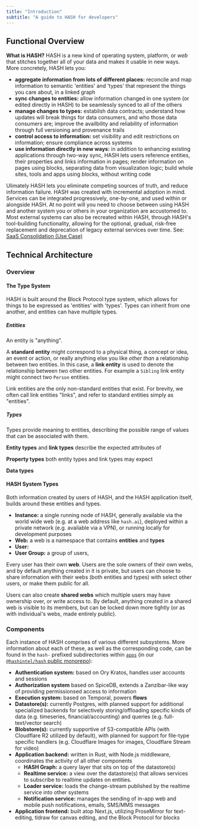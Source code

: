```yaml
---
title: "Introduction"
subtitle: "A guide to HASH for developers"
---
```


## Functional Overview

**What is HASH?** HASH is a new kind of operating system, platform, or _web_ that stitches together all of your data and makes it usable in new ways. More concretely, HASH lets you:

- **aggregate information from lots of different places:** reconcile and map information to semantic 'entities' and 'types' that represent the things you care about, in a linked graph
- **sync changes to entities:** allow information changed in one system (or edited directly in HASH) to be seamlessly synced to all of the others
- **manage changes to types:** establish data contracts; understand how updates will break things for data consumers, and who those data consumers are; improve the availbility and reliability of information through full versioning and provenance trails
- **control access to information:** set visibility and edit restrictions on information; ensure compliance across systems
- **use information directly in new ways:** in addition to enhancing existing applications through two-way sync, HASH lets users reference entities, their properties and links information in pages; render information on pages using blocks, separating data from visualization logic; build whole sites, tools and apps using blocks, without writing code

Ulimately HASH lets you eliminate competing sources of truth, and reduce information failure. HASH was created with incremental adoption in mind. Services can be integrated progressively, one-by-one, and used within or alongside HASH. At no point will you need to choose between using HASH and another system you or others in your organization are accustomed to. Most external systems can also be recreated within HASH, through HASH's tool-building functionality, allowing for the optional, gradual, risk-free replacement and deprecation of legacy external services over time. See: [SaaS Consolidation (Use Case)](https://hash.dev/docs/get-started/use-cases#saas-consolidation)

## Technical Architecture

### Overview

#### The Type System

HASH is built around the Block Protocol type system, which allows for things to be expressed as 'entities' with 'types'. Types can inherit from one another, and entities can have multiple types.

##### Entities

An entity is "anything".

A **standard entity** might correspond to a physical thing, a concept or idea, an event or action, or really anything else you like _other than_ a relationship between two entities. In this case, a **link entity** is used to denote the relationship between two other entities. For example a `Sibling` link entity might connect two `Person` entities.

Link entities are the only non-standard entities that exist. For brevity, we often call link entities "links", and refer to standard entities simply as "entities".

##### Types

Types provide meaning to entities, describing the possible range of values that can be associated with them.

**Entity types** and **link types** describe the expected attributes of 

**Property types** both entity types and link types may expect

**Data types** 

#### HASH System Types

Both information created by users of HASH, and the HASH application itself, builds around these entities and types. 

- **Instance:** a single running node of HASH, generally available via the world wide web (e.g. at a web address like `hash.ai`), deployed within a private network (e.g. available via a VPN), or running locally for development purposes
- **Web:** a web is a namespace that contains **entities** and **types**
- **User:** 
- **User Group:** a group of users, 

Every user has their own **web**. Users are the sole owners of their own webs, and by default anything created in it is private, but users can choose to share information with their webs (both entities and types) with select other users, or make them public for all.

Users can also create **shared webs** which multiple users may have ownership over, or write access to. By default, anything created in a shared web is visible to its members, but can be locked down more tightly (or as with individual's webs, made entirely public).

### Components

Each instance of HASH comprises of various different subsystems. More information about each of these, as well as the corresponding code, can be found in the `hash-` prefixed subdirectories within [`apps`](https://github.com/hashintel/hash/tree/main/apps) (in our [`@hashintel/hash` public monorepo](https://github.com/hashintel)):

- **Authentication system:** based on Ory Kratos, handles user accounts and sessions
- **Authorization system** based on SpiceDB, extends a Zanzibar-like way of providing permissionsed access to information
- **Execution system:** based on Temporal, powers **flows**
- **Datastore(s):** currently Postgres, with planned support for additional specialized backends for selectively storing/offloading specific kinds of data (e.g. timeseries, financial/accounting) and queries (e.g. full-text/vector search)
- **Blobstore(s):** currently supportive of S3-compatible APIs (with Cloudflare R2 utilized by default), with planned for support for file-type specific handlers (e.g. Cloudflare Images for images, Cloudflare Stream for video)
- **Application backend:** written in Rust, with Node.js middleware, coordinates the activity of all other components
  - **HASH Graph:** a query layer that sits on top of the datastore(s)
  - **Realtime service:** a view over the datastore(s) that allows services to subscribe to realtime updates on entities.
  - **Loader service:** loads the change-stream published by the realtime service into other systems
  - **Notification service:** manages the sending of in-app web and mobile push notifications, emails, SMS/MMS messages
- **Application frontend:** built atop Next.js, utilizing ProseMirror for text-editing, tldraw for canvas editing, and the Block Protocol for blocks
